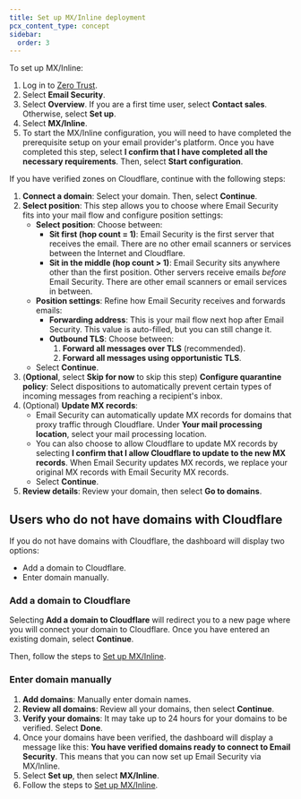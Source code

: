 ```yaml
---
title: Set up MX/Inline deployment
pcx_content_type: concept
sidebar:
  order: 3
---
```


To set up MX/Inline:

1. Log in to [Zero Trust](https://one.dash.cloudflare.com/).
2. Select **Email Security**.
3. Select **Overview**. If you are a first time user, select **Contact sales**. Otherwise, select **Set up**.
4. Select **MX/Inline**.
5. To start the MX/Inline configuration, you will need to have completed the prerequisite setup on your email provider's platform. Once you have completed this step, select **I confirm that I have completed all the necessary requirements**. Then, select **Start configuration**.

If you have verified zones on Cloudflare, continue with the following steps:

1. **Connect a domain**: Select your domain. Then, select **Continue**.
2. **Select position**: This step allows you to choose where Email Security fits into your mail flow and configure position settings:
    - **Select position**: Choose between:
        - **Sit first (hop count = 1)**: Email Security is the first server that receives the email. There are no other email scanners or services between the Internet and Cloudflare.
        - **Sit in the middle (hop count > 1)**: Email Security sits anywhere other than the first position. Other servers receive emails _before_ Email Security. There are other email scanners or email services in between.
    - **Position settings**: Refine how Email Security receives and forwards emails:
        - **Forwarding address**: This is your mail flow next hop after Email Security. This value is auto-filled, but you can still change it.
        - **Outbound TLS**: Choose between:
            1. **Forward all messages over TLS** (recommended).
            2. **Forward all messages using opportunistic TLS**.
    - Select **Continue**.
3. (**Optional**, select **Skip for now** to skip this step) **Configure quarantine policy**: Select dispositions to automatically prevent certain types of incoming messages from reaching a recipient's inbox. 
4. (Optional) **Update MX records**: 
    - Email Security can automatically update MX records for domains that proxy traffic through Cloudflare. Under **Your mail processing location**, select your mail processing location.
    - You can also choose to allow Cloudflare to update MX records by selecting **I confirm that I allow Cloudflare to update to the new MX records**. When Email Security updates MX records, we replace your original MX records with Email Security MX records.
    - Select **Continue**.
5. **Review details**: Review your domain, then select **Go to domains**.

## Users who do not have domains with Cloudflare

If you do not have domains with Cloudflare, the dashboard will display two options:

- Add a domain to Cloudflare.
- Enter domain manually.

### Add a domain to Cloudflare

Selecting **Add a domain to Cloudflare** will redirect you to a new page where you will connect your domain to Cloudflare. Once you have entered an existing domain, select **Continue**.

Then, follow the steps to [Set up MX/Inline](/cloudflare-one/email-security/setup/pre-delivery-deployment/mx-inline-deployment-setup/).

### Enter domain manually

1. **Add domains**: Manually enter domain names.
2. **Review all domains**: Review all your domains, then select **Continue**.
3. **Verify your domains**: It may take up to 24 hours for your domains to be verified. Select **Done**.
4. Once your domains have been verified, the dashboard will display a message like this: **You have verified domains ready to connect to Email Security**. This means that you can now set up Email Security via MX/Inline. 
5. Select **Set up**, then select **MX/Inline**.
6. Follow the steps to [Set up MX/Inline](/cloudflare-one/email-security/setup/pre-delivery-deployment/mx-inline-deployment-setup/).